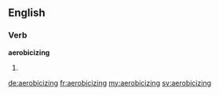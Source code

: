 ==English==

===Verb===
'''aerobicizing'''

# {{present participle of|aerobicize}}

[[de:aerobicizing]]
[[fr:aerobicizing]]
[[my:aerobicizing]]
[[sv:aerobicizing]]